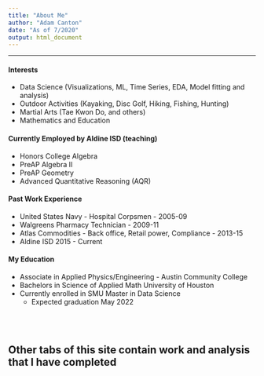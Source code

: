 ```yaml
---
title: "About Me"
author: "Adam Canton"
date: "As of 7/2020"
output: html_document
---
```


---
  
#### Interests
- Data Science (Visualizations, ML, Time Series, EDA, Model fitting and analysis)
- Outdoor Activities (Kayaking, Disc Golf, Hiking, Fishing, Hunting)
- Martial Arts (Tae Kwon Do, and others)
- Mathematics and Education
<br>   
    
#### Currently Employed by Aldine ISD (teaching)
- Honors College Algebra
- PreAP Algebra II
- PreAP Geometry
- Advanced Quantitative Reasoning (AQR)
<br>    
    
#### Past Work Experience
- United States Navy - Hospital Corpsmen - 2005-09
- Walgreens Pharmacy Technician - 2009-11
- Atlas Commodities - Back office, Retail power, Compliance - 2013-15
- Aldine ISD 2015 - Current
<br>    
    
#### My Education
- Associate in Applied Physics/Engineering - Austin Community College
- Bachelors in Science of Applied Math University of Houston
- Currently enrolled in SMU Master in Data Science
  - Expected graduation May 2022

<br>
<br>

## Other tabs of this site contain work and analysis that I have completed
    